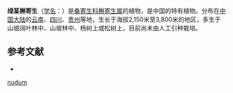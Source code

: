 {{Speciesbox
| name = 绿茎槲寄生
| status = 
| status_system = 
| image = 
| genus = Viscum
| species = nudum
| authority = Danser
}}

'''绿茎槲寄生'''（[[学名|学名]]：{{lang|la|''Viscum nudum''}}）是[[桑寄生科|桑寄生科]][[槲寄生属|槲寄生属]]的植物，是中国的特有植物。分布在[[中国大陆|中国大陆]]的[[云南|云南]]、[[四川|四川]]、[[贵州|贵州]]等地，生长于海拔2,150米至3,800米的地区，多生于山坡阔叶林中、山坡林中、杨树上或松树上，目前尚未由人工引种栽培。

== 参考文献 ==
<div class="references-small">
* {{cite web| url =http://www.bioinfo.cn/db05/KmzwSpecies.php?action=view&id=23650| title =绿茎槲寄生| work =《中国高等植物数据库全库》| publisher =中国科学院微生物研究所| author =昆明植物研究所| accessdate =2009-02-25| deadurl =yes| archiveurl =https://web.archive.org/web/20160305053502/http://www.bioinfo.cn/db05/KmzwSpecies.php?action=view&id=23650| archivedate =2016-03-05}}
</div>
{{Taxonbar|from=Q15232266}}

{{DEFAULTSORT:Viscum nudum}}
[[Category:槲寄生属|nudum]]


{{Santalales-stub}}
